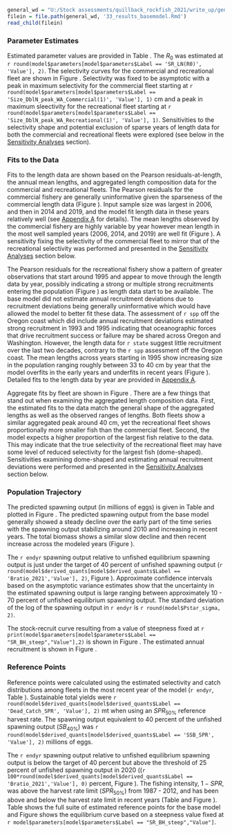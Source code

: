<!-- Base Model Results -->

```r
general_wd = "U:/Stock assessments/quillback_rockfish_2021/write_up/general_text"
filein = file.path(general_wd, '33_results_basemodel.Rmd')
read_child(filein)
```

### Parameter Estimates

Estimated parameter values are provided in Table \ref{tab:params}. The $R_0$ was estimated at `r round(model$parameters[model$parameters$Label == 'SR_LN(R0)', 'Value'], 2)`. The selectivity curves for the commercial and recreational fleet are shown in Figure \ref{fig:selex}. Selectivity was fixed to be asymptotic with a peak in maximum selectivity for the commercial fleet starting at `r round(model$parameters[model$parameters$Label == 'Size_DblN_peak_WA_Commercial(1)', 'Value'], 1)` cm and a peak in maximum sleectivity for the recreational fleet starting at `r round(model$parameters[model$parameters$Label == 'Size_DblN_peak_WA_Recreational(1)', 'Value'], 1)`. Sensitivities to the selectivity shape and potential exclusion of sparse years of length data for both the commercial and recreational fleets were explored (see below in the [Sensitivity Analyses](#sensitivity-analyses) section). 

### Fits to the Data

Fits to the length data are shown based on the Pearson residuals-at-length, the annual mean lengths, and aggregated length composition data for the commercial and recreational fleets. The Pearson residuals for the commercial fishery are generally uninformative given the sparseness of the commercial length data (Figure \ref{fig:com-pearson}). Input sample size was largest in 2006, and then in 2014 and 2019, and the model fit length data in these years relatively well (see [Appendix A](#append_a) for details). The mean lengths observed by the commercial fishery are highly variable by year however mean length in the most well sampled years (2006, 2014, and 2019) are well fit (Figure \ref{fig:com-mean-len-fit}). A sensitivity fixing the selectivity of the commercial fleet to mirror that of the recreational selectivity was performed and presented in the [Sensitivity Analyses](#sensitivity-analyses) section below.

The Pearson residuals for the recreational fishery show a pattern of greater observations that start around 1995 and appear to move through the length data by year, possibly indicating a strong or multiple strong recruitments entering the population (Figure \ref{fig:rec-pearson}) as length data start to be available. The base model did not estimate annual recruitment deviations due to recruitment deviations being generally uninformative which would have allowed the model to better fit these data. The assessment of `r spp` off the Oregon coast which did include annual recruitment deviations estimated strong recruitment in 1993 and 1995 indicating that oceanographic forces that drive recruitment success or failure may be shared across Oregon and Washington. However, the length data for `r state` suggest little recruitment over the last two decades, contrary to the `r spp` assessment off the Oregon coast. The mean lengths across years starting in 1995 show increasing size in the population ranging roughly between 33 to 40 cm by year that the model overfits in the early years and underfits in recent years (Figure \ref{fig:rec-mean-len-fit}). Detailed fits to the length data by year are provided in [Appendix A](#append_a). 

Aggregate fits by fleet are shown in Figure \ref{fig:agg-len-fit}. There are a few things that stand out when examining the aggregated length composition data. First, the estimated fits to the data match the general shape of the aggregated lengths as well as the observed ranges of lengths. Both fleets show a similar aggregated peak around 40 cm, yet the recreational fleet shows proportionally more smaller fish than the commercial fleet. Second, the model expects a higher proportion of the largest fish relative to the data. This may indicate that the true selectivity of the recreational fleet may have some level of reduced selectivity for the largest fish (dome-shaped). Sensitivities examining dome-shaped and estimating annual recruitment deviations were performed and presented in the [Sensitivity Analyses](#sensitivity-analyses) section below.

### Population Trajectory

The predicted spawning output (in millions of eggs) is given in Table \ref{tab:timeseries} and plotted in Figure \ref{fig:ssb}. The predicted spawning output from the base model generally showed a steady decline over the early part of the time series with the spawning output stabilizing around 2010 and increasing in recent years. The total biomass shows a similar slow decline and then recent increase across the modeled years (Figure \ref{fig:tot-bio}).

The `r endyr` spawning output relative to unfished equilibrium spawning output is just under the target of 40 percent of unfished spawning output (`r round(model$derived_quants[model$derived_quants$Label == 'Bratio_2021','Value'], 2)`, Figure \ref{fig:depl}). Approximate confidence intervals based on the asymptotic variance estimates show that the uncertainty in the estimated spawning output is large ranging between approximately 10 - 70 percent of unfished equilibrium spawning output. The standard deviation of the log of the spawning output in `r endyr` is `r round(model$Pstar_sigma, 2)`.

The stock-recruit curve resulting from a value of steepness fixed at `r print(model$parameters[model$parameters$Label == "SR_BH_steep","Value"],2)` is shown in Figure \ref{fig:bh-curve}. The estimated annual recruitment is shown in Figure \ref{fig:recruits}.

### Reference Points

Reference points were calculated using the estimated selectivity and catch distributions among fleets in the most recent year of the model (`r endyr`, Table \ref{tab:referenceES}). Sustainable total yields  were `r round(model$derived_quants[model$derived_quants$Label == 'Dead_Catch_SPR', 'Value'], 2)` mt when using an $SPR_{50\%}$ reference harvest rate. The spawning output equivalent to 40 percent of the unfished spawning output ($SB_{40\%}$) was `r round(model$derived_quants[model$derived_quants$Label == 'SSB_SPR', 'Value'], 2)` millions of eggs. 

The `r endyr` spawning output relative to unfished equilibrium spawning output is below the target of 40 percent but above the threshold of 25 percent of unfished spawning output in 2020 ((`r 100*round(model$derived_quants[model$derived_quants$Label == 'Bratio_2021','Value'], 0)` percent, Figure \ref{fig:depl}). The fishing intensity, $1-SPR$, was above the harvest rate limit ($SPR_{50\%}$) from 1987 - 2012, and has been above and below the harvest rate limit in recent years (Table \ref{tab:timeseries} and Figure \ref{fig:1-spr}). Table \ref{tab:referenceES} shows the full suite of estimated reference points for the base model and Figure \ref{fig:yield} shows the equilibrium curve based on a steepness value fixed at `r model$parameters[model$parameters$Label == "SR_BH_steep","Value"]`.
